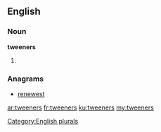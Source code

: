 ==English==

===Noun===
'''tweeners'''

# {{plural of|tweener}}

===Anagrams===
* [[renewest#English|renewest]]

[[Category:English plurals]]

[[ar:tweeners]]
[[fr:tweeners]]
[[ku:tweeners]]
[[my:tweeners]]